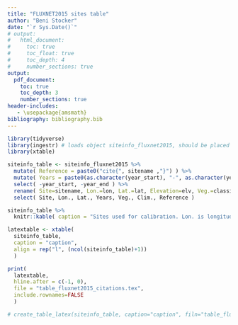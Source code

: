 ```yaml
---
title: "FLUXNET2015 sites table"
author: "Beni Stocker"
date: "`r Sys.Date()`"
# output:
#   html_document:
#     toc: true
#     toc_float: true
#     toc_depth: 4
#     number_sections: true
output:
  pdf_document:
    toc: true
    toc_depth: 3
    number_sections: true
header-includes:
   - \usepackage{amsmath}
bibliography: bibliography.bib
---
```


```r
library(tidyverse)
library(ingestr) # loads object siteinfo_fluxnet2015, should be placed here
library(xtable)
```


```r
siteinfo_table <- siteinfo_fluxnet2015 %>%
  mutate( Reference = paste0("cite{", sitename ,"}") ) %>%
  mutate( Years = paste0(as.character(year_start), "-", as.character(year_end)) ) %>%
  select( -year_start, -year_end ) %>%
  rename( Site=sitename, Lon.=lon, Lat.=lat, Elevation=elv, Veg.=classid, Clim.=koeppen_code ) %>%
  select( Site, Lon., Lat., Years, Veg., Clim., Reference )

siteinfo_table %>% 
  knitr::kable( caption = "Sites used for calibration. Lon. is longitude, negative values indicate west longitude; Lat. is latitude, positive values indicate north latitude; Veg. is vegetation type: deciduous broadleaf forest (DBF); evergreen broadleaf forest (EBF); evergreen needleleaf forest (ENF); grassland (GRA); mixed deciduous and evergreen needleleaf forest (MF); savanna ecosystem (SAV); shrub ecosystem (SHR); wetland (WET)." )
```

```r
latextable <- xtable( 
  siteinfo_table, 
  caption = "caption", 
  align = rep("l", (ncol(siteinfo_table)+1)) 
  )

print( 
  latextable, 
  hline.after = c(-1, 0), 
  file = "table_fluxnet2015_citations.tex", 
  include.rownames=FALSE
  )

# create_table_latex(siteinfo_table, caption="caption", filn="table_fluxnet2015_citations.tex")
```
